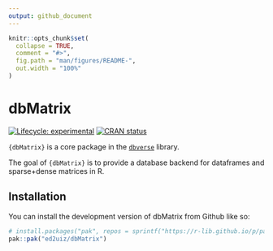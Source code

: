 ```yaml
---
output: github_document
---
```


<!-- README.md is generated from README.Rmd. Please edit that file -->

```r
knitr::opts_chunk$set(
  collapse = TRUE,
  comment = "#>",
  fig.path = "man/figures/README-",
  out.width = "100%"
)
```

# dbMatrix
<!-- badges: start -->
[![Lifecycle: experimental](https://img.shields.io/badge/lifecycle-experimental-orange.svg)](https://lifecycle.r-lib.org/articles/stages.html#experimental)
[![CRAN status](https://www.r-pkg.org/badges/version/dbMatrix)](https://CRAN.R-project.org/package=dbMatrix)

<!-- badges: end -->

`{dbMatrix}` is a core package in the [`dbverse`](https://ed2uiz.github.io/dbverse/) library.

The goal of `{dbMatrix}` is to provide a database backend for dataframes and sparse+dense matrices in R.

## Installation

You can install the development version of dbMatrix from Github like so:

```r
# install.packages("pak", repos = sprintf("https://r-lib.github.io/p/pak/stable/%s/%s/%s", .Platform$pkgType, R.Version()$os, R.Version()$arch))
pak::pak("ed2uiz/dbMatrix")
```

